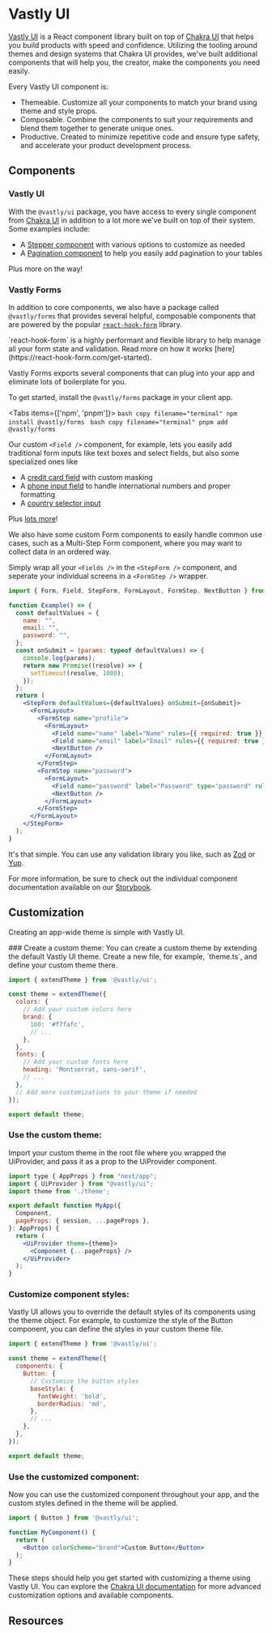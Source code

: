 # Vastly UI


[Vastly UI](https://www.npmjs.com/package/@vastly/ui) is a React component library built on top of
[Chakra UI](https://chakra-ui.com/) that helps you build products with speed and confidence.
Utilizing the tooling around themes and design systems that Chakra UI provides, we've built
additional components that will help you, the creator, make the components you need easily.

Every Vastly UI component is:

- Themeable. Customize all your components to match your brand using theme and style props.
- Composable. Combine the components to suit your requirements and blend them together to generate
  unique ones.
- Productive. Created to minimize repetitive code and ensure type safety, and accelerate your
  product development process.

## Components

### Vastly UI

With the `@vastly/ui` package, you have access to every single component from
[Chakra UI](https://chakra-ui.com/) in addition to a lot more we've built on top of their system.
Some examples include:

- A [Stepper component](https://ui.vastly.is/?path=/docs/components-steppers-labeledstepper--docs)
  with various options to customize as needed
- A [Pagination component](https://ui.vastly.is/?path=/docs/components-pagination--docs) to help you
  easily add pagination to your tables

Plus more on the way!

### Vastly Forms

In addition to core components, we also have a package called `@vastly/forms` that provides several
helpful, composable components that are powered by the popular [`react-hook-form`](https://react-hook-form.com/) library.

<Callout type="info" emoji="ℹ️">
  `react-hook-form` is a highly performant and flexible library to help manage all your form state
  and validation. Read more on how it works [here](https://react-hook-form.com/get-started).
</Callout>

Vastly Forms exports several components that can plug into your app and eliminate lots of
boilerplate for you.

To get started, install the `@vastly/forms` package in your client app.

<Tabs items={['npm', 'pnpm']}>
  <Tab>
    ```bash copy filename="terminal"
    npm install @vastly/forms
    ```
  </Tab>
  <Tab>
    ```bash copy filename="terminal"
    pnpm add @vastly/forms
    ```
  </Tab>
</Tabs>

Our custom `<Field />` component,
for example, lets you easily add traditional form inputs like text boxes and select fields, but also
some specialized ones like

- A
  [credit card field](https://ui.vastly.is/?path=/story/@vastly/forms_elements-field--credit-card-input-field)
  with custom masking
- A
  [phone input field](https://ui.vastly.is/?path=/story/@vastly/forms_elements-field--react-phone-input-field)
  to handle international numbers and proper formatting
- A
  [country selector input](https://ui.vastly.is/?path=/story/@vastly/forms_elements-field--select-country-input-field)

Plus [lots more](https://ui.vastly.is/?path=/docs/@vastly/forms_elements-field--docs)!

We also have some custom Form components to easily handle common use cases, such as a Multi-Step Form component, where you may want to collect data in an ordered way.

Simply wrap all your `<Fields />` in the `<StepForm />` component, and seperate your individual screens in a `<FormStep />` wrapper.

```jsx copy filename="step-form.tsx"
import { Form, Field, StepForm, FormLayout, FormStep, NextButton } from "@vastly/forms";

function Example() => {
  const defaultValues = {
    name: "",
    email: "",
    password: "",
  };
  const onSubmit = (params: typeof defaultValues) => {
    console.log(params);
    return new Promise((resolve) => {
      setTimeout(resolve, 1000);
    });
  };
  return (
    <StepForm defaultValues={defaultValues} onSubmit={onSubmit}>
      <FormLayout>
        <FormStep name="profile">
          <FormLayout>
            <Field name="name" label="Name" rules={{ required: true }} />
            <Field name="email" label="Email" rules={{ required: true }} />
            <NextButton />
          </FormLayout>
        </FormStep>
        <FormStep name="password">
          <FormLayout>
            <Field name="password" label="Password" type="password" rules={{ required: true, minLength: *4 }} />
            <NextButton />
          </FormLayout>
        </FormStep>
      </FormLayout>
    </StepForm>
  );
}
```

It's that simple. You can use any validation library you like, such as [Zod](https://zod.dev/) or [Yup](https://github.com/jquense/yup).

For more information, be sure to check out the individual component documentation available on our
[Storybook](https://ui.vastly.is/).

## Customization

Creating an app-wide theme is simple with Vastly UI.

<Steps>
### Create a custom theme:
You can create a custom theme by extending the default Vastly UI theme.
Create a new file, for example, `theme.ts`, and define your custom theme there.

```jsx copy filename="theme.ts"
import { extendTheme } from '@vastly/ui';

const theme = extendTheme({
  colors: {
    // Add your custom colors here
    brand: {
      100: '#f7fafc',
      // ...
    },
  },
  fonts: {
    // Add your custom fonts here
    heading: 'Montserrat, sans-serif',
    // ...
  },
  // Add more customizations to your theme if needed
});

export default theme;
```

### Use the custom theme:
Import your custom theme in the root file where you wrapped the UiProvider, and pass it as a
prop to the UiProvider component.

```jsx copy filename="_app.tsx"
import type { AppProps } from "next/app";
import { UiProvider } from "@vastly/ui";
import theme from './theme';

export default function MyApp({
  Component,
  pageProps: { session, ...pageProps },
}: AppProps) {
  return (
    <UiProvider theme={theme}>
      <Component {...pageProps} />
    </UiProvider>
  );
}
```

### Customize component styles:
Vastly UI allows you to override the default styles of its components using the theme object. For
example, to customize the style of the Button component, you can define the styles in your custom
theme file.

```jsx copy filename="theme.ts"
import { extendTheme } from '@vastly/ui';

const theme = extendTheme({
  components: {
    Button: {
      // Customize the button styles
      baseStyle: {
        fontWeight: 'bold',
        borderRadius: 'md',
      },
      // ...
    },
  },
});

export default theme;
```

### Use the customized component:
Now you can use the customized component throughout your app, and the custom styles defined in the
theme will be applied.

```jsx copy filename="component.ts"
import { Button } from '@vastly/ui';

function MyComponent() {
  return (
    <Button colorScheme="brand">Custom Button</Button>
  );
}
```

</Steps>

These steps should help you get started with customizing a theme using Vastly UI. You can explore
the [Chakra UI documentation](https://chakra-ui.com/) for more advanced customization options and available components.


## Resources

<LinkCards>
  <LinkCard
    heading="Vastly UI Storybook"
    description="A public, interactive repository of all the custom components we've built on top of Chakra UI."
    link="https://ui.vastly.is"
    isExternal
  />
  <LinkCard
    heading="Chakra UI"
    description="A simple, modular and accessible component library that gives you the building blocks you need to build your React applications."
    link="https://chakra-ui.com/"
    isExternal
  />
   <LinkCard
    heading="react-hook-form"
    description="Performant, flexible and extensible forms with easy-to-use validation."
    link="https://react-hook-form.com/"
    isExternal
  />
</LinkCards>
